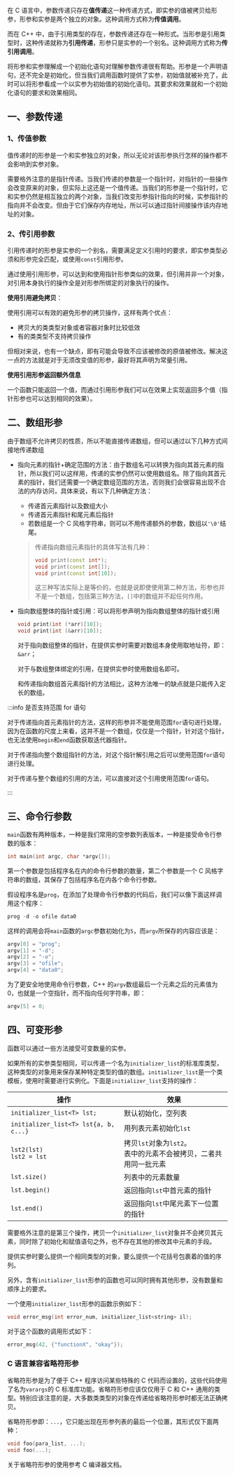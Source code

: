 在 C 语言中，参数传递只存在**值传递**这一种传递方式，即实参的值被拷贝给形参，形参和实参是两个独立的对象。这种调用方式称为**传值调用**。

而在 C++ 中，由于引用类型的存在，参数传递还存在一种形式。当形参是引用类型时，这种传递就称为**引用传递**，形参只是实参的一个别名。这种调用方式称为**传引用调用**。

将形参和实参理解成一个初始化语句对理解参数传递很有帮助。形参是一个声明语句，还不完全是初始化，但当我们调用函数时提供了实参，初始值就被补充了，此时可以将形参看成一个以实参为初始值的初始化语句。其要求和效果就和一个初始化语句的要求和效果相同。



## 一、参数传递

### 1、传值参数

值传递时的形参是一个和实参独立的对象，所以无论对该形参执行怎样的操作都不会影响到实参对象。

需要格外注意的是指针传递。当我们传递的参数是一个指针时，对指针的一些操作会改变原来的对象，但实际上这还是一个值传递。当我们的形参是一个指针时，它和实参仍然是相互独立的两个对象，当我们改变形参指针指向的时候，实参指针的指向并不会改变。但由于它们保存内存地址，所以可以通过指针间接操作该内存地址的对象。



### 2、传引用参数

引用传递时的形参是实参的一个别名，需要满足定义引用时的要求，即实参类型必须和形参完全匹配，或使用`const`引用形参。

通过使用引用形参，可以达到和使用指针形参类似的效果，但引用并非一个对象，对引用本身执行的操作全是对形参所绑定的对象执行的操作。

**使用引用避免拷贝**：

使用引用可以有效的避免形参的拷贝操作，这样有两个优点：

- 拷贝大的类类型对象或者容器对象时比较低效
- 有的类类型不支持拷贝操作

但相对来说，也有一个缺点，即有可能会导致不应该被修改的原值被修改。解决这一点的方法就是对于无须改变值的形参，最好将其声明为常量引用。

**使用引用形参返回额外信息**

一个函数只能返回一个值，而通过引用形参我们可以在效果上实现返回多个值（指针形参也可以达到相同的效果）。



## 二、数组形参

由于数组不允许拷贝的性质，所以不能直接传递数组，但可以通过以下几种方式间接地传递数组

- 指向元素的指针+确定范围的方法：由于数组名可以转换为指向其首元素的指针，所以我们可以这样用，传递的实参仍然可以使用数组名。除了指向其首元素的指针，我们还需要一个确定数组范围的方法，否则我们会很容易出现不合法的内存访问，具体来说，有以下几种确定方法：

  - 传递首元素指针以及数组大小
  - 传递首元素指针和尾元素后指针
  - 若数组是一个 C 风格字符串，则可以不用传递额外的参数，数组以`'\0'`结尾。

  > 传递指向数组元素指针的具体写法有几种：
  >
  > ```cpp
  > void print(const int*);
  > void print(const int[]);
  > void print(const int[10]);
  > ```
  >
  > 这三种写法实际上是等价的，也就是说即使使用第二种方法，形参也并不是一个数组，包括第三种方法，`[]`中的数组并不起任何作用。

- 指向数组整体的指针或引用：可以将形参声明为指向数组整体的指针或引用

  ```cpp
  void print(int (*arr)[10]);
  void print(int (&arr)[10]);
  ```

  对于指向数组整体的指针，在提供实参时需要对数组本身使用取地址符，即：`&arr`；

  对于与数组整体绑定的引用，在提供实参时使用数组名即可。
  
  和传递指向数组首元素指针的方法相比，这种方法唯一的缺点就是只能传入定长的数组。

:::info 是否支持范围 for 语句

对于传递指向首元素指针的方法，这样的形参并不能使用范围`for`语句进行处理，因为在函数的尺度上来看，这并不是一个数组，仅仅是一个指针，针对这个指针，也无法使用`begin`和`end`函数获取迭代器指针。

对于传递指向整个数组指针的方法，对这个指针解引用之后可以使用范围`for`语句进行处理。

对于传递与整个数组的引用的方法，可以直接对这个引用使用范围`for`语句。

:::



## 三、命令行参数

`main`函数有两种版本，一种是我们常用的空参数列表版本，一种是接受命令行参数的版本：

```cpp
int main(int argc, char *argv[]);
```

第一个参数是包括程序名在内的命令行参数的数量，第二个参数是一个 C 风格字符串的数组，其保存了包括程序名在内各个命令行参数。

假设程序名是`prog`，在添加了处理命令行参数的代码后，我们可以像下面这样调用这个程序：

```cpp
prog -d -o ofile data0
```

这样的调用会将`main`函数的`argc`参数初始化为`5`，而`argv`所保存的内容应该是：

```cpp
argv[0] = "prog";
argv[1] = "-d";
argv[2] = "-o";
argv[3] = "ofile";
argv[4] = "data0";
```

为了更安全地使用命令行参数，C++ 的`argv`数组最后一个元素之后的元素值为 0，也就是一个空指针，而不指向任何字符串，即：

```cpp
argv[5] = 0;
```



## 四、可变形参

函数可以通过一些方法接受可变数量的实参。

如果所有的实参类型相同，可以传递一个名为`initializer_list`的标准库类型，这种类型的对象用来保存某种特定类型的值的数组。`initializer_list`是一个类模板，使用时需要进行实例化。下面是`initializer_list`支持的操作：

| 操作                                  | 效果                                                         |
| ------------------------------------- | ------------------------------------------------------------ |
| `initializer_list<T> lst;`            | 默认初始化，空列表                                           |
| `initializer_list<T> lst{a, b, c...}` | 用列表元素初始化`lst`                                        |
| `lst2(lst)`<br />`lst2 = lst`         | 拷贝`lst`对象为`lst2`。<br />表中的元素不会被拷贝，二者共用同一批元素 |
| `lst.size()`                          | 列表中的元素数量                                             |
| `lst.begin()`                         | 返回指向`lst`中首元素的指针                                  |
| `lst.end()`                           | 返回指向`lst`中尾元素下一位置的指针                          |

需要格外注意的是第三个操作，拷贝一个`initializer_list`对象并不会拷贝其元素，同时除了初始化和赋值语句之外，也不存在其他的修改其中元素的手段。

提供实参时要么提供一个相同类型的对象，要么提供一个花括号包裹着的值的序列。

另外，含有`initializer_list`形参的函数也可以同时拥有其他形参，没有数量和顺序上的要求。

一个使用`initializer_list`形参的函数示例如下：

```cpp
void error_msg(int error_num, initializer_list<string> il);
```

对于这个函数的调用形式如下：

```cpp
error_msg(42, {"functionX", "okay"});
```



### C 语言兼容省略符形参

省略符形参是为了便于 C++ 程序访问某些特殊的 C 代码而设置的，这些代码使用了名为`varargs`的 C 标准库功能。省略符形参应该仅仅用于 C 和 C++ 通用的类型。特别应该注意的是，大多数类类型的对象在传递给省略符形参时都无法正确拷贝。

省略符形参即：`...`，它只能出现在形参列表的最后一个位置，其形式仅下面两种：

```cpp
void foo(para_list, ...);
void foo(...);
```

关于省略符形参的使用参考 C 编译器文档。